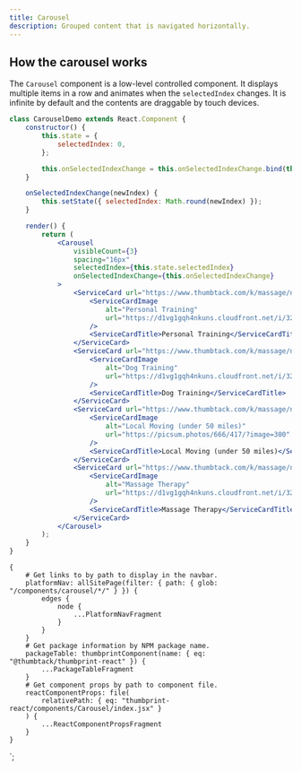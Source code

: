```yaml
---
title: Carousel
description: Grouped content that is navigated horizontally.
---
```



<ComponentHeader data={props.data} />

## How the carousel works

The `Carousel` component is a low-level controlled component. It displays multiple items in a row and animates when the `selectedIndex` changes. It is infinite by default and the contents are draggable by touch devices.

```jsx
class CarouselDemo extends React.Component {
    constructor() {
        this.state = {
            selectedIndex: 0,
        };

        this.onSelectedIndexChange = this.onSelectedIndexChange.bind(this);
    }

    onSelectedIndexChange(newIndex) {
        this.setState({ selectedIndex: Math.round(newIndex) });
    }

    render() {
        return (
            <Carousel
                visibleCount={3}
                spacing="16px"
                selectedIndex={this.state.selectedIndex}
                onSelectedIndexChange={this.onSelectedIndexChange}
            >
                <ServiceCard url="https://www.thumbtack.com/k/massage/near-me/">
                    <ServiceCardImage
                        alt="Personal Training"
                        url="https://d1vg1gqh4nkuns.cloudfront.net/i/328491711124668465/small/standard/hero"
                    />
                    <ServiceCardTitle>Personal Training</ServiceCardTitle>
                </ServiceCard>
                <ServiceCard url="https://www.thumbtack.com/k/massage/near-me/">
                    <ServiceCardImage
                        alt="Dog Training"
                        url="https://d1vg1gqh4nkuns.cloudfront.net/i/323761411685384319/small/standard/hero"
                    />
                    <ServiceCardTitle>Dog Training</ServiceCardTitle>
                </ServiceCard>
                <ServiceCard url="https://www.thumbtack.com/k/massage/near-me/">
                    <ServiceCardImage
                        alt="Local Moving (under 50 miles)"
                        url="https://picsum.photos/666/417/?image=300"
                    />
                    <ServiceCardTitle>Local Moving (under 50 miles)</ServiceCardTitle>
                </ServiceCard>
                <ServiceCard url="https://www.thumbtack.com/k/massage/near-me/">
                    <ServiceCardImage
                        alt="Massage Therapy"
                        url="https://d1vg1gqh4nkuns.cloudfront.net/i/323761720722374783/small/standard/hero"
                    />
                    <ServiceCardTitle>Massage Therapy</ServiceCardTitle>
                </ServiceCard>
            </Carousel>
        );
    }
}
```

<ComponentFooter data={props.data} />

    {
        # Get links to by path to display in the navbar.
        platformNav: allSitePage(filter: { path: { glob: "/components/carousel/*/" } }) {
            edges {
                node {
                    ...PlatformNavFragment
                }
            }
        }
        # Get package information by NPM package name.
        packageTable: thumbprintComponent(name: { eq: "@thumbtack/thumbprint-react" }) {
            ...PackageTableFragment
        }
        # Get component props by path to component file.
        reactComponentProps: file(
            relativePath: { eq: "thumbprint-react/components/Carousel/index.jsx" }
        ) {
            ...ReactComponentPropsFragment
        }
    }
`;
